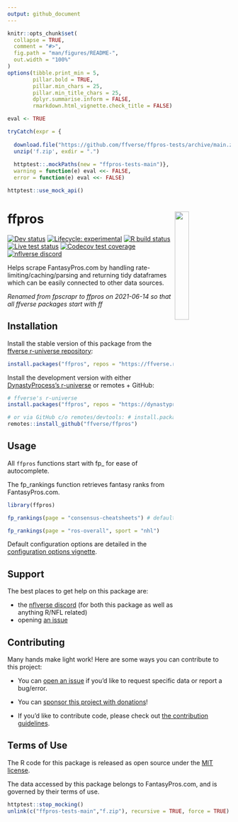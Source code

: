 ```yaml
---
output: github_document
---
```


<!-- README.md is generated from README.Rmd. Please edit that file -->

```r
knitr::opts_chunk$set(
  collapse = TRUE,
  comment = "#>",
  fig.path = "man/figures/README-",
  out.width = "100%"
)
options(tibble.print_min = 5, 
        pillar.bold = TRUE, 
        pillar.min_chars = 25, 
        pillar.min_title_chars = 25,
        dplyr.summarise.inform = FALSE,
        rmarkdown.html_vignette.check_title = FALSE)

eval <- TRUE

tryCatch(expr = {
  
  download.file("https://github.com/ffverse/ffpros-tests/archive/main.zip","f.zip")
  unzip('f.zip', exdir = ".")
  
  httptest::.mockPaths(new = "ffpros-tests-main")},
  warning = function(e) eval <<- FALSE,
  error = function(e) eval <<- FALSE)

httptest::use_mock_api()
```

# ffpros <a href='#'><img src="man/figures/logo.png" align="right" width="25%" min-width="120px"/></a>

<!-- badges: start -->

<!-- [![CRAN status](https://img.shields.io/cran/v/ffpros?style=flat-square&logo=R&label=CRAN)](https://CRAN.R-project.org/package=ffpros)  -->
[![Dev status](https://img.shields.io/github/r-package/v/ffverse/ffpros/main?label=dev%20version&style=flat-square&logo=github)](https://ffpros.dynastyprocess.com/)
[![Lifecycle: experimental](https://img.shields.io/badge/lifecycle-experimental-orange.svg?style=flat-square)](https://lifecycle.r-lib.org/articles/stages.html)
[![R build status](https://img.shields.io/github/workflow/status/ffverse/ffpros/R-CMD-check?label=R%20check&style=flat-square&logo=github)](https://github.com/ffverse/ffpros/actions)
[![Live test status](https://img.shields.io/github/workflow/status/ffverse/ffpros/TestLiveSite?label=Live%20check&style=flat-square&logo=github)](https://github.com/ffverse/ffpros/actions)
[![Codecov test coverage](https://img.shields.io/codecov/c/github/ffverse/ffpros?label=codecov&style=flat-square&logo=codecov)](https://codecov.io/gh/ffverse/ffpros?branch=main)
[![nflverse discord](https://img.shields.io/discord/789805604076126219?color=7289da&label=nflverse%20discord&logo=discord&logoColor=fff&style=flat-square)](https://discord.com/invite/5Er2FBnnQa)

<!-- badges: end -->

Helps scrape FantasyPros.com by handling rate-limiting/caching/parsing and returning tidy dataframes which can be easily connected to other data sources.

_Renamed from fpscrapr to ffpros on 2021-06-14 so that all ffverse packages start with ff_

## Installation

Install the stable version of this package from the [ffverse r-universe repository](https://ffverse.r-universe.dev):

```r
install.packages("ffpros", repos = "https://ffverse.r-universe.dev")
```

Install the development version with either [DynastyProcess's r-universe](https://dynastyprocess.r-universe.dev) or remotes + GitHub:

```r
# ffverse's r-universe
install.packages("ffpros", repos = "https://dynastyprocess.r-universe.dev")

# or via GitHub c/o remotes/devtools: # install.packages('remotes')
remotes::install_github("ffverse/ffpros")
```

## Usage

All `ffpros` functions start with fp_ for ease of autocomplete.

The fp_rankings function retrieves fantasy ranks from FantasyPros.com.

```r
library(ffpros)

fp_rankings(page = "consensus-cheatsheets") # defaults to nfl!

fp_rankings(page = "ros-overall", sport = "nhl")
```


Default configuration options are detailed in the [configuration options vignette](https://ffpros.dynastyprocess.com/articles). 


## Support

The best places to get help on this package are:

- the [nflverse discord](https://discord.com/invite/5Er2FBnnQa) (for both this package as well as anything R/NFL related)
- opening [an issue](https://github.com/ffverse/ffpros/issues/new/choose)

## Contributing

Many hands make light work! Here are some ways you can contribute to this project:

-   You can [open an issue](https://github.com/ffverse/ffpros/issues/new/choose) if you'd like to request specific data or report a bug/error.

-   You can [sponsor this project with donations](https://github.com/sponsors/tanho63)!

-   If you'd like to contribute code, please check out [the contribution guidelines](https://ffpros.dynastyprocess.com/CONTRIBUTING.html).

## Terms of Use

The R code for this package is released as open source under the [MIT license](https://ffpros.dynastyprocess.com/LICENSE.html).

The data accessed by this package belongs to FantasyPros.com, and is governed by their terms of use.

```r
httptest::stop_mocking()
unlink(c("ffpros-tests-main","f.zip"), recursive = TRUE, force = TRUE)
```
